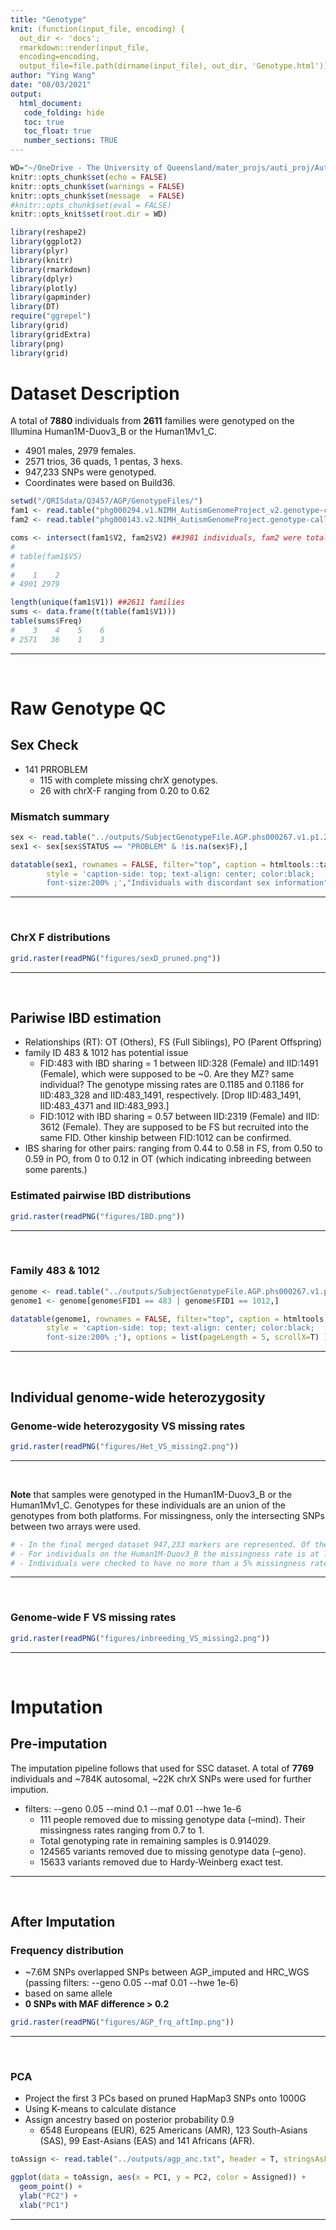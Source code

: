 ```yaml
---
title: "Genotype"
knit: (function(input_file, encoding) {
  out_dir <- 'docs';
  rmarkdown::render(input_file,
  encoding=encoding,
  output_file=file.path(dirname(input_file), out_dir, 'Genotype.html'))})
author: "Ying Wang"
date: "08/03/2021"
output:
  html_document:
   code_folding: hide
   toc: true
   toc_float: true
   number_sections: TRUE
---
```


```r
WD="~/OneDrive - The University of Queensland/mater_projs/auti_proj/AutismSpeaks_AGP//"
knitr::opts_chunk$set(echo = FALSE)
knitr::opts_chunk$set(warnings = FALSE)
knitr::opts_chunk$set(message  = FALSE)
#knitr::opts_chunk$set(eval = FALSE)
knitr::opts_knit$set(root.dir = WD)

library(reshape2)
library(ggplot2)
library(plyr)
library(knitr)
library(rmarkdown)
library(dplyr)
library(plotly)
library(gapminder)
library(DT)
require("ggrepel")
library(grid)
library(gridExtra)
library(png)
library(grid)
```

# Dataset Description

A total of **7880** individuals from **2611** families were genotyped on the Illumina Human1M-Duov3_B or the Human1Mv1_C.

 - 4901 males, 2979 females.
 - 2571 trios, 36 quads, 1 pentas, 3 hexs.
 - 947,233 SNPs were genotyped. 
 - Coordinates were based on Build36.
 
 
 
```r
setwd("/QRISdata/Q3457/AGP/GenotypeFiles/")
fam1 <- read.table("phg000294.v1.NIMH_AutismGenomeProject_v2.genotype-calls-matrixfmt.c1.ARD/SubjectGenotypeFile.AGP.phs000267.v1.p1.20121018.fam", stringsAsFactors = F) ##7880 individuals
fam2 <- read.table("phg000143.v2.NIMH_AutismGenomeProject.genotype-calls-matrixfmt.Human1Mv1_C.c1.DS-ASD/AGP.phs000267.v1.p1.20110621.clean_3891.fam", stringsAsFactors = F) ##3981 individuals

coms <- intersect(fam1$V2, fam2$V2) ##3981 individuals, fam2 were totally included in fam1
# 
# table(fam1$V5)
# 
#    1    2 
# 4901 2979

length(unique(fam1$V1)) ##2611 families
sums <- data.frame(t(table(fam1$V1)))
table(sums$Freq)
#    3    4    5    6 
# 2571   36    1    3 

```

 ***
 
<br>

# Raw Genotype QC 
## Sex Check  {.tabset .tabset-fade .tabset-pills}

- 141 PRROBLEM
  - 115 with complete missing chrX genotypes.
   - 26 with chrX-F ranging from 0.20 to 0.62
 
### Mismatch summary
```r
sex <- read.table("../outputs/SubjectGenotypeFile.AGP.phs000267.v1.p1.20120806_checksex_pruned.sexcheck", header = T, stringsAsFactors = F)
sex1 <- sex[sex$STATUS == "PROBLEM" & !is.na(sex$F),]

datatable(sex1, rownames = FALSE, filter="top", caption = htmltools::tags$caption(
        style = 'caption-side: top; text-align: center; color:black; 
        font-size:200% ;',"Individuals with discordant sex information"), options = list(pageLength = 5, scrollX=T) )
```


***
 
<br>
 
 
### ChrX F distributions
```r
grid.raster(readPNG("figures/sexD_pruned.png"))
```

***
 
<br>
 

## Pariwise IBD estimation {.tabset .tabset-fade .tabset-pills}

- Relationships (RT): OT (Others), FS (Full Siblings), PO (Parent Offspring) 
- family ID 483 & 1012 has potential issue
  - FID:483 with IBD sharing = 1 between IID:328 (Female) and IID:1491 (Female), which were supposed to be ~0. Are they MZ? same individual? The genotype missing rates are 0.1185 and 0.1186 for IID:483_328 and IID:483_1491, respectively. [Drop IID:483_1491, IID:483_4371 and IID:483_993.]
  -  FID:1012 with IBD sharing = 0.57 between IID:2319 (Female) and IID: 3612 (Female). They are supposed to be FS but recruited into the same FID. Other kinship between FID:1012 can be confirmed. 
- IBS sharing for other pairs: ranging from 0.44 to 0.58 in FS, from 0.50 to 0.59 in PO, from 0 to 0.12 in OT (which indicating inbreeding between some parents.)


### Estimated pairwise IBD distributions
```r
grid.raster(readPNG("figures/IBD.png"))
```

***
 
<br>
 
 
### Family 483 & 1012
```r
genome <- read.table("../outputs/SubjectGenotypeFile.AGP.phs000267.v1.p1.20120806_pruned_IBD.genome", header = T, stringsAsFactors = F)
genome1 <- genome[genome$FID1 == 483 | genome$FID1 == 1012,]

datatable(genome1, rownames = FALSE, filter="top", caption = htmltools::tags$caption(
        style = 'caption-side: top; text-align: center; color:black; 
        font-size:200% ;'), options = list(pageLength = 5, scrollX=T) )
```

***
 
<br>
 

## Individual genome-wide heterozygosity {.tabset .tabset-fade .tabset-pills}

### Genome-wide heterozygosity VS missing rates 
```r
grid.raster(readPNG("figures/Het_VS_missing2.png"))
```

***
 
<br>
 
**Note** that samples were genotyped in the Human1M-Duov3_B or the Human1Mv1_C. Genotypes for these individuals are an union of the genotypes from both platforms. For missingness, only the intersecting SNPs between two arrays were used.

```r
# - In the final merged dataset 947,233 markers are represented. Of these 938,130 are represented on the  Human1M-Duov3_B while 858,052 are on the Human1Mv1_C. 
# - For individuals on the Human1M-Duov3_B the missingness rate is at least 1% while for individuals genotyped on the Human1Mv1_C it is at least 9%. 
# - Individuals were checked to have no more than a 5% missingness rate for the platform they were genotyped on. 

```


***
 
<br>
 

### Genome-wide F VS missing rates 
```r
grid.raster(readPNG("figures/inbreeding_VS_missing2.png"))
```

***
 
<br>
 


# Imputation

## Pre-imputation
The imputation pipeline follows that used for SSC dataset. A total of **7769** individuals and ~784K autosomal, ~22K chrX SNPs were used for further impution.

- filters: \--geno 0.05 \--mind 0.1 \--maf 0.01 \--hwe 1e-6
  - 111 people removed due to missing genotype data (--mind). Their missingness rates ranging from 0.7 to 1.
  - Total genotyping rate in remaining samples is 0.914029.
  - 124565 variants removed due to missing genotype data (--geno).
  - 15633 variants removed due to Hardy-Weinberg exact test.


***
 
<br>
 
## After Imputation
### Frequency distribution
- ~7.6M SNPs overlapped SNPs between AGP_imputed and HRC_WGS (passing filters: \--geno 0.05 \--maf 0.01 \--hwe 1e-6)
- based on same allele
- **0 SNPs with MAF difference > 0.2**

```r
grid.raster(readPNG("figures/AGP_frq_aftImp.png"))
```

***

<br>

### PCA 

- Project the first 3 PCs based on pruned HapMap3 SNPs onto 1000G
- Using K-means to calculate distance
- Assign ancestry based on posterior probability 0.9
  - 6548 Europeans (EUR), 625 Americans (AMR),  123 South-Asians (SAS), 99 East-Asians (EAS) and 141 Africans (AFR).

```r
toAssign <- read.table("../outputs/agp_anc.txt", header = T, stringsAsFactors = F)

ggplot(data = toAssign, aes(x = PC1, y = PC2, color = Assigned)) +
  geom_point() +
  ylab("PC2") +
  xlab("PC1")
```

***

<br>


